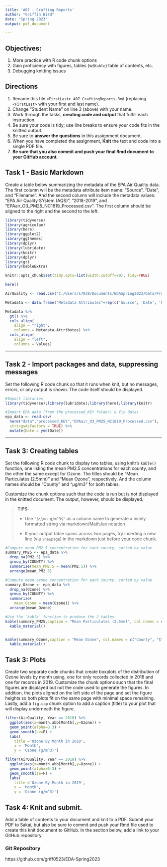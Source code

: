 ```yaml
---
title: 'A07 - Crafting Reports'
author: "Griffin Bird" 
date: "Spring 2023"
output: pdf_document

---
```


## Objectives:

1.  More practice with R code chunk options
1.  Gain proficiency with figures, tables (w/`Kable`) table of contents, etc.
1.  Debugging knitting issues

## Directions

1.  Rename this file `<FirstLast>_A07_CraftingReports.Rmd` (replacing `<FirstLast>` with your first and last name).
1.  Change "Student Name" on line 3 (above) with your name.
1.  Work through the tasks, **creating code and output** that fulfill each instruction.
1.  Be sure your code is tidy; use line breaks to ensure your code fits in the knitted output.
1.  Be sure to **answer the questions** in this assignment document.
1.  When you have completed the assignment, **Knit** the text and code into a single PDF file.
1.  **Be sure that you also commit and push your final Rmd document to your GitHub account**.

## Task 1 - Basic Markdown

Create a table below summarizing the metadata of the EPA Air Quality data. The first column will be the metadata attribute item name: "Source", "Date", and "Filename". And the second column will include the metadata values: "EPA Air Quality SYstem (AQS)", "2018-2019", and "EPAair_O3_PM25_NC1819_Processed.csv". The first column should be aligned to the right and the second to the left.

```r
library(tidyverse)
library(agricolae)
library(here)
library(ggplot2)
library(ggthemes)
library(dplyr)
library(lubridate)
library(knitr)
library(dplyr)
library(gt)
library(kableExtra)

knitr::opts_chunk$set(tidy.opts=list(width.cutoff=80), tidy=TRUE)

here()

AirQuality <- read.csv("C:/Users/17038/Documents/EDASpring2023/Data/Processed/EPAair_O3_PM25_NC1819_Processed.csv")

Metadata <- data.frame("Metadata Attributes"=rep(c('Source', 'Date', 'Filename')), "Values"=rep(c('EPA Air Quality SYstem (AQS)', '2018-2019', 'EPAair_O3_PM25_NC1819_Processed.csv')))

Metadata %>%
  gt() %>%
  cols_align(
    align = "right",
    columns = Metadata.Attributes) %>%
  cols_align(
    align = "left",
    columns = Values)

```

---

## Task 2 - Import packages and data, suppressing messages

Set the following R code chunk so that it runs when knit, but no messages, errors, or any output is shown. The code itself should be displayed.

```r
#Import libraries
library(tidyverse);library(lubridate);library(here);library(knitr)

#Import EPA data (from the processed_KEY folder) & fix dates
epa_data <- read.csv(
  here("data","processed_KEY","EPAair_O3_PM25_NC1819_Processed.csv"),
  stringsAsFactors = TRUE) %>% 
  mutate(Date = ymd(Date))
```

---

## Task 3: Creating tables

Set the following R code chunk to display two tables, using knitr's `kable()` function, one listing the mean PM2.5 concentrations for each county, and the other the same except for Ozone. The titles should be "Mean Particulates (2.5mm)" and "Mean Ozone", respectively. And the column names should be "County" and "µg/m3" for both tables.

Customize the chunk options such that the code is run but is not displayed in the knitted document. The output, however, should be displayed.

> **TIPS:**
>
> -   Use `"$\\mu g/m^3$"` as a column name to generate a nicely formatted string via markdown/MathJax notation
>
> -   If your output table spans across two pages, try inserting a new line (via `\newpage`) in the markdown just before your code chunk.

```r
#Compute mean PM2.5 concentration for each county, sorted by value
summary_PM25 <- epa_data %>% 
  drop_na(PM2.5) %>% 
  group_by(COUNTY) %>% 
  summarize(mean_PM2.5 = mean(PM2.5)) %>% 
  arrange(mean_PM2.5)

#Compute mean ozone concentration for each county, sorted by value
summary_Ozone <- epa_data %>% 
  drop_na(Ozone) %>% 
  group_by(COUNTY) %>% 
  summarize(
    mean_Ozone = mean(Ozone)) %>% 
  arrange(mean_Ozone)

#Use the `kable` function to produce the 2 tables
kable(summary_PM25,caption = "Mean Particulates (2.5mm)", col.names = c("County", "$\\mu g/m^3$")) %>%
  kable_material()


kable(summary_Ozone,caption = "Mean Ozone", col.names = c("County", "$\\mu g/m^3$")) %>%
  kable_material()
```

\newpage

## Task 3: Plots

Create two separate code chunks that create boxplots of the distribution of Ozone levels by month using, one for only records collected in 2018 and one for records in 2019. Customize the chunk options such that the final figures are displayed but not the code used to generate the figures. In addition, the plots aligned on the left side of the page and set the figure heights so both plots fit on the same page with minimal space remaining. Lastly, add a `fig.cap` chunk option to add a caption (title) to your plot that will display underneath the figure.
```r

filter(AirQuality, Year == 2018) %>%
  ggplot(aes(x=month.abb[Month],y=Ozone)) +
  geom_point(alpha=0.3) +
  geom_smooth(se=F) +
  labs(
    title ='Ozone By Month in 2018',
    x = 'Month',
    y = 'Ozone (g/m^3)')


  ```
```r

filter(AirQuality, Year == 2019) %>%
  ggplot(aes(x=month.abb[Month],y=Ozone)) +
  geom_point(alpha=0.3) +
  geom_smooth(se=F) +
  labs(
    title ='Ozone By Month in 2019',
    x = 'Month',
    y = 'Ozone (g/m^3)')


```


\newpage

## Task 4: Knit and submit.
Add a table of contents to your document and knit to a PDF. Submit your PDF to Sakai, but also be sure to commit and push your Rmd file used to create this knit document to GitHub. In the section below, add a link to your GitHub repository. 

### Git Repository

https://github.com/griff0523/EDA-Spring2023


